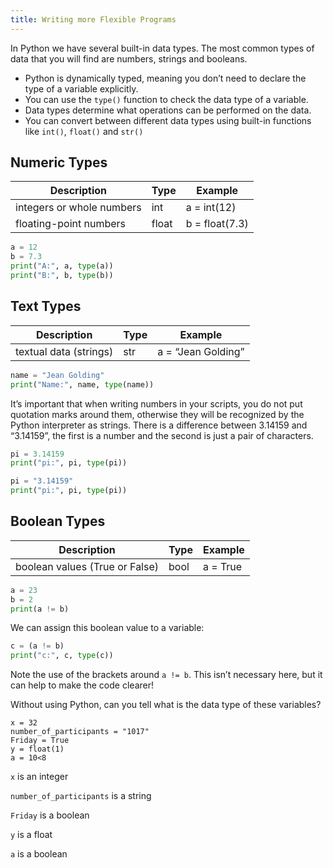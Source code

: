 ```yaml
---
title: Writing more Flexible Programs
---
```


In Python we have several built-in data types. The most common types of data that you will find are numbers, strings and booleans.

::: {#keypoints2 .callout-tip icon=false title='Key points'}
- Python is dynamically typed, meaning you don't need to declare the type of a variable explicitly.
- You can use the `type()` function to check the data type of a variable.
- Data types determine what operations can be performed on the data.
- You can convert between different data types using built-in functions like `int()`, `float()` and `str()`
:::

## Numeric Types

Description                       | Type     | Example 
----------------------------------|----------|----------------
integers or whole numbers         | int      | a = int(12)
floating-point numbers            | float    | b = float(7.3)


```python
a = 12
b = 7.3
print("A:", a, type(a))
print("B:", b, type(b))
```

## Text Types

Description                       | Type     | Example 
----------------------------------|----------|----------------
textual data (strings)            | str      | a = "Jean Golding"

```python
name = "Jean Golding"
print("Name:", name, type(name))
```

::: {#keypoint1 .callout-tip icon=false title="Note that"}
It’s important that when writing numbers in your scripts, you do not put quotation marks around them, otherwise they will be recognized by the Python interpreter as strings. There is a difference between 3.14159 and "3.14159", the first is a number and the second is just a pair of characters.

```python
pi = 3.14159
print("pi:", pi, type(pi))
```
```python
pi = "3.14159"
print("pi:", pi, type(pi))
```
:::

## Boolean Types

Description                       | Type     | Example 
----------------------------------|----------|----------------
boolean values (True or False)    | bool     | a = True

```python
a = 23
b = 2
print(a != b)
```

We can assign this boolean value to a variable:

```python
c = (a != b)
print("c:", c, type(c))
```

Note the use of the brackets around `a != b`. This isn't necessary here, but it can help to make the code clearer!

::: {#exercise-1 .callout-note title="Exercise" icon=false} 

Without using Python, can you tell what is the data type of these variables?
```.python
x = 32
number_of_participants = "1017"
Friday = True
y = float(1)
a = 10<8
```
:::

::: {#answer .callout-caution icon=false title='Answer' collapse="true"}
`x` is an integer

`number_of_participants` is a string

`Friday` is a boolean

`y` is a float 

`a` is a boolean
:::
